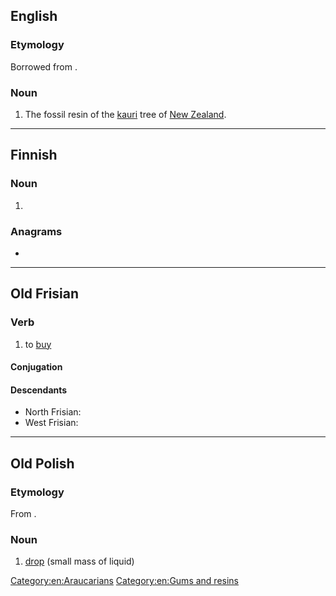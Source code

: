 {{also|kapią|kąpią}}
==English==

===Etymology===
Borrowed from {{bor|en|mi|-}}.

===Noun===
{{en-noun|-}}

# The fossil resin of the [[kauri]] tree of [[New Zealand]].

{{Webster 1913}}

[[Category:en:Araucarians]]
[[Category:en:Gums and resins]]

----

==Finnish==

===Noun===
{{head|fi|noun form}}

# {{fi-form of|kapi|case=partitive|pl=singular}}

===Anagrams===
* {{anagrams|fi|a=aaikp|kaapi}}

----

==Old Frisian==

===Verb===
{{ofs-verb|head=kāpia}}

# to [[buy]]

====Conjugation====
{{ofs-conj-wk2|kāp}}

====Descendants====
* North Frisian: {{qualifier|Föhr-Amrum}} {{l|frr|kuupe}}
* West Frisian: {{l|fy|keapje}}

----

==Old Polish==

===Etymology===
From {{inh|zlw-opl|sla-pro|*kapь}}.

===Noun===
{{head|zlw-opl|noun|g=f}}

# [[drop]] (small mass of liquid)